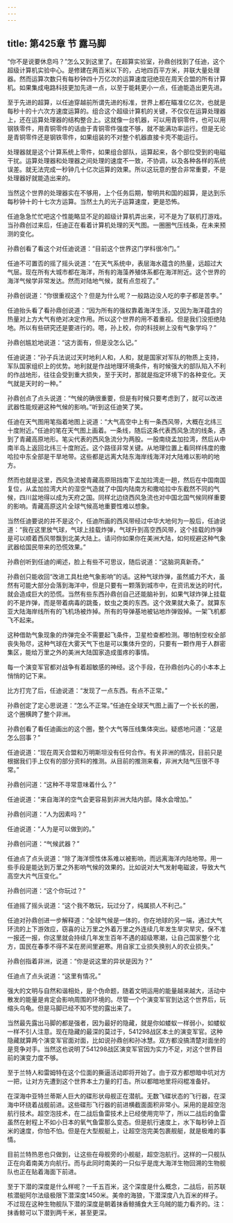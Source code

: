 ```yaml
---
---
---
```

title: 第425章 节 露马脚
---



“你不是说要休息吗？”怎么又到这里了。在超算实验室，孙鼎创找到了任迪，这个超级计算机实验中心。是修建在两百米以下的，占地四百平方米，并联大量处理器。然而运算次数只有每秒钟四十万亿次的运算速度冠绝现在周天合盟的所有计算机。如果集成电路科技更加先进一点，以至于能耗更小一点，任迪能造出更先进。

至于先进的超算，以任迪穿越前所谓先进的标准，世界上都在瞄准亿亿次，也就是每秒十的十六次方速度运算的。组合这个超级计算机的关键，不仅仅在运算处理器上，还在运算处理器的结构整合上。这就像一台机器，可以用青铜零件，也可以用钢铁零件，用青铜零件的话由于青铜零件强度不够，就不能满功率运行。但是无论是青铜零件还是钢铁零件，如果组装的不对整个机器直接卡壳不能运行。

处理器就是这个计算系统上零件，如果组合部队，运算起来，各个部位受到的电磁干扰。运算处理器和处理器之间处理的速度不一致，不协调，以及各种各样的系统误差。就无法完成一秒钟几十亿次运算的效果。所以这玩意的整合非常重要，不是处理器好就能造出来的。

当然这个世界的处理器实在不够用，上个任务后期，黎明共和国的超算，是达到乐每秒钟十的十七次方运算。当然土九的光子运算速度，更是恐怖。

任迪急急忙忙吧这个性能略显不足的超级计算机弄出来，可不是为了联机打游戏。当孙鼎创过来后，任迪正在看着计算机处理的天气图。一圈圈气压线条，在未来预测的变化。

孙鼎创看了看这个对任迪说道：“目前这个世界这门学科很冷门。”

任迪不可置否的摇了摇头说道：“在天气系统中，表层海水蕴含的热量，远超过大气层。现在所有大城市都在海洋，所有的海藻养殖体系都在海洋附近。这个世界的海洋气候学非常发达。然而对陆地气候，就有点忽视了。”

孙鼎创说道：“你很重视这个？但是为什么呢？一般路边没人吃的李子都是苦李。”

任迪抬头看了看孙鼎创说道：“因为所有的强权靠着海洋生活，又因为海洋蕴含的热量对上方大气有绝对决定作用。所以这个世界的用不着重视。但是我们没拒绝陆地。所以有些研究还是要进行的。嗯，孙上校，你的科技树上没有气象学吗？”

孙鼎创尴尬地说道：“这方面有，但是没怎么记。”

任迪说道：“孙子兵法说过天时地利人和，人和，就是国家对军队的物质上支持，军队国家组织上的优势。地利就是作战地理环境条件，有时候强大的部队陷入不利的作战地形，往往会受到重大损失，至于天时，那就是指定环境下的各种变化。天气就是天时的一种。”

孙鼎创点了点头说道：“气候的确很重要，但是有时候只要考虑到了，就可以改进武器性能规避这种气候的影响。”听到这任迪笑了笑。

任迪在天气图用笔指着地图上说道：“大气高空中上有一条西风带，大概在北纬三十度附近。”任迪的笔在天气图上画着。一条线，随后这条代表西风急流的线条，遇到了青藏高原地形。笔尖代表的西风急流分为两股。一股南绕孟加拉湾，然后从中南半岛上返回北纬三十度附近。这个路径非常关键。从地理位置上看同样纬度的撒哈拉中东全部是干旱地带。这些都是远离大陆东海岸线海洋对大陆难以影响的地方。

然而也就是这里，西风急流被青藏高原阻挡南下孟加拉湾走一趟，然后在中国南国复位，从孟加拉湾大片的湿空气造就了中国内陆南方和撒哈拉中东截然不同的气候，四川盆地得以成为天府之国。同样北边绕西风急流也对中国北国气候同样重要的影响。青藏高原这片全球气候高地重要性难以想象。

当然任迪要说的并不是这个，任迪所画的西风带经过中华大地何为一股后，任迪说道：“我在这里放气球，气球上挂载炸弹，气球升到高空西风带，这个挂载的炸弹是可以顺着西风带飘到北美大陆上。请问你如果你在美洲大陆，如何规避这种气象武器给国民带来的恐慌效果。”

孙鼎创听到任迪的阐述，脸上有些不可思议，随后说道：“这脑洞真新奇。”

孙鼎创只能收回“改进工具杜绝气象影响”的话。这种气球炸弹，虽然威力不大，虽然有可能大部分会落到海洋中，但是只要有一颗落到城市中，在资讯发达的时代，就会造成巨大的恐慌。当然有些东西孙鼎创自己还能脑补到，如果气球炸弹上挂载的不是炸弹，而是带着病毒的跳蚤，蚊虫之类的东西。这个效果就大条了。就算东亚大陆海岸线所有的飞机场被炸掉。所有的导弹基地被钻地炸弹毁掉。一架飞机都飞不起来。

这种借助气象现象的炸弹完全不需要起飞条件，卫星检查都检测。哪怕制空权全部丧失殆尽，这种气球在大雾天气下也是可以集体升空的，只要有一颗作用于人群密集区，能给万里之外的美洲大陆国家造成蛋疼的事情。

每一个演变军官都对战争有着超敏感的神经。这个手段，在孙鼎创内心的小本本上悄悄的记下来。

比方打完了后，任迪说道：“发现了一点东西。有点不正常。”

孙鼎创定了定心思说道：“怎么不正常。”任迪在全球天气图上画了一个长长的圈，这个圈横跨了整个非洲。

孙鼎创看了看任迪画出的这个圈，整个大气等压线集体突出。疑惑地问道：“这是怎么回事？”

任迪说道：“现在周天合盟和万明斯坦没有任何合作。有关非洲的情况，目前只是根据我们手上仅有的部分资料的推测。从目前的推测来看，非洲大陆气压很不寻常。”

孙鼎创问道：“这种不寻常意味着什么？”

任迪说道：“来自海洋的空气会更容易到非洲大陆内部。降水会增加。”

孙鼎创问道：“人为因素吗？”

任迪说道：“人为是可以做到的。”

孙鼎创问道：“气候武器？”

任迪点了点头说道：“除了海洋惯性体系难以被影响，而远离海洋内陆地带。用一些手段是能达到万里之外影响气候的效果的。比如说对大气发射电磁波，导致大气高空大片气压变化。”

孙鼎创问道：“这个你玩过？”

任迪摇了摇头说道：“这个我不敢玩，玩过分了，纯属损人不利己。”

任迪对孙鼎创进一步解释道：“全球气候是一体的，你在地球的另一端，通过大气环流的上下游效应，窃喜的让万里之外着万里之外连续几年发生旱灾旱灾，保不准一报还一报，你这里就会持续几年发生百年不遇的超级寒潮，让自己国家整个北方，国民在春季不得不呆在房间里避寒。用自家工业损失换别人的农业损失。”

孙鼎创指着非洲，说道：“你是说这里的异状是因为？”

任迪点了点头说道：“这里有情况。”

强大的文明与自然和谐相处，是个伪命题，随着文明运用的能量越来越大，活动中散发的能量是肯定会影响周围的环境的。尽管一个个演变军官到达这个世界后，玩缩头乌龟。但是马脚已经不知不觉的露出来了。

当然最先露出马脚的都是强者，因为最好的隐藏，就是你如蝼蚁一样弱小，如蝼蚁一样不引人注意。现在隐藏的最深的莫过于，541298战区本土的演变军官。这种隐藏就算两个演变军官面对面，比如说孙鼎创和孙冰慧。双方都没搞清楚对面坐的是竞争对手。当然这也说明了541298战区演变军官因为实力不足，对这个世界目前的演变力度不够。

至于兰特人和雷姆特在这个位面的撕逼活动即将开始了。由于双方都想暗中坑对方一把，让对方先遭到这个世界本土力量的打击。所以都暗地里将闷棍准备好。

在深海中亚特兰蒂斯人巨大的碟形状母舰正在潜航。无数飞碟状态的飞行器，在深海中环绕着战舰前进。这些碟形飞行器的前进横截面面积非常小。采用的是超空泡航行技术。超空泡技术，在二战后鱼雷技术上已经使用完毕了，所以二战后的鱼雷虽然在射程上不如小日本的氧气鱼雷那么变态。但是航行速度上，水下每秒钟上百米的速度，你怕不怕。但是在大型舰艇上，让超空泡完美包裹舰艇，就是极难的事情。

目前兰特热恩也只做到，让这些在母舰旁的小舰艇，超空泡航行。这样的一只舰队正在向着南美方向航行。而与此同时南美的一只似乎是庞大海洋生物回溯的生物舰队也正在贴着海面下前进。

至于下潜的深度是什么样呢？一千五百米，这个深度是什么概念，二战后，前苏联核潜艇阿尔法级极限下潜深度1450米。美帝的海狼，下潜深度八九百米的样子。不过现在这种生物舰队下潜的深度是朝着抹香鲸捕食大王乌贼的能力看齐的。注：抹香鲸可以下潜到两千米，甚至更深。